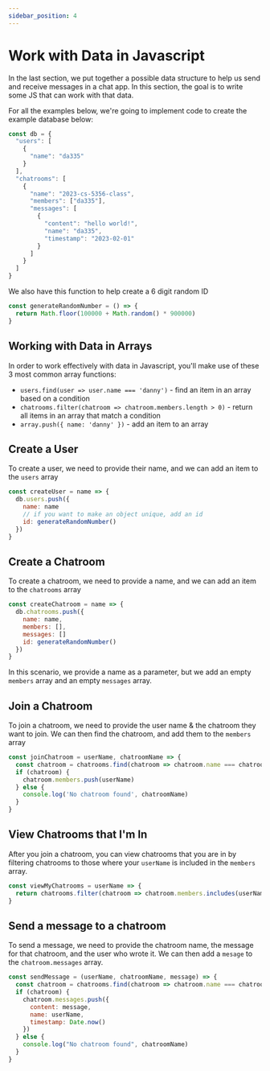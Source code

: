 ```yaml
---
sidebar_position: 4
---
```

# Work with Data in Javascript

In the last section, we put together a possible data structure to help us send and receive messages in a chat app. In this section, the goal is to write some JS that can work with that data.

For all the examples below, we're going to implement code to create the example database below:

```js
const db = {
  "users": [
    {
      "name": "da335"
    }
  ],
  "chatrooms": [
    {
      "name": "2023-cs-5356-class",
      "members": ["da335"],
      "messages": [
        {
          "content": "hello world!",
          "name": "da335",
          "timestamp": "2023-02-01"
        }
      ]
    }
  ]
}
```

We also have this function to help create a 6 digit random ID

```js
const generateRandomNumber = () => {
  return Math.floor(100000 + Math.random() * 900000)
}
```

## Working with Data in Arrays

In order to work effectively with data in Javascript, you'll make use of these 3 most common array functions:
* `users.find(user => user.name === 'danny')` - find an item in an array based on a condition
* `chatrooms.filter(chatroom => chatroom.members.length > 0)` - return all items in an array that match a condition
* `array.push({ name: 'danny' })` - add an item to an array

## Create a User

To create a user, we need to provide their name, and we can add an item to the `users` array

```js
const createUser = name => {
  db.users.push({
    name: name
    // if you want to make an object unique, add an id
    id: generateRandomNumber()
  })
}
```

## Create a Chatroom

To create a chatroom, we need to provide a name, and we can add an item to the `chatrooms` array

```js
const createChatroom = name => {
  db.chatrooms.push({
    name: name,
    members: [],
    messages: []
    id: generateRandomNumber()
  })
}
```

In this scenario, we provide a name as a parameter, but we add an empty `members` array and an empty `messages` array.

## Join a Chatroom

To join a chatroom, we need to provide the user name & the chatroom they want to join. We can then find the chatroom, and add them to the `members` array

```js
const joinChatroom = userName, chatroomName => {
  const chatroom = chatrooms.find(chatroom => chatroom.name === chatroomName)
  if (chatroom) {
    chatroom.members.push(userName)
  } else {
    console.log('No chatroom found', chatroomName)
  }
}
```

## View Chatrooms that I'm In

After you join a chatroom, you can view chatrooms that you are in by filtering chatrooms to those where your `userName` is included in the `members` array.

```js
const viewMyChatrooms = userName => {
  return chatrooms.filter(chatroom => chatroom.members.includes(userName))
}
```

## Send a message to a chatroom

To send a message, we need to provide the chatroom name, the message for that chatroom, and the user who wrote it. We can then add a `mesage` to the `chatroom.messages` array.


```js
const sendMessage = (userName, chatroomName, message) => {
  const chatroom = chatrooms.find(chatroom => chatroom.name === chatroomName)
  if (chatroom) {
    chatroom.messages.push({
      content: message,
      name: userName,
      timestamp: Date.now()
    })
  } else {
    console.log("No chatroom found", chatroomName)
  }
}
```

